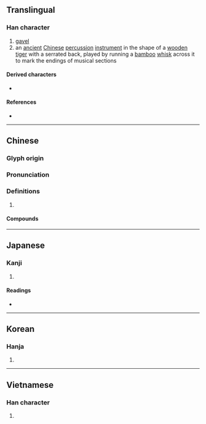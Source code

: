 {{character info/new}}
==Translingual==

===Han character===
{{Han char|rn=66|rad=攴|as=07|sn=11|four=18640|canj=MROK|ids=⿰吾攵}}

# [[gavel]]
# an [[ancient]] [[Chinese]] [[percussion]] [[instrument]] in the shape of a [[wood]]en [[tiger]] with a serrated back, played by running a [[bamboo]] [[whisk]] across it to mark the endings of musical sections

====Derived characters====
* {{l|mul|[[䢩]]}}

====References====
* {{Han ref|kx=0471.120|dkj=13224|dj=0823.120|hdz=21461.010|uh=6554|ud=25940|bh=B1D6|bd=45526}}

----

==Chinese==
{{zh-forms}}
{{zh-wp|zh:敔|en:Yu (percussion instrument)}}

===Glyph origin===
{{Han etym}}

===Pronunciation===
{{zh-pron
|m=yǔ
|c=jyu5
|h=pfs=
|md=
|mn=
|w=
|mc=y
|oc=y
|cat=n
}}

===Definitions===
{{zh-hanzi}}

# {{rfdef|lang=zh}}

{{zh-cat|Musical instruments}}

====Compounds====
{{zh-der|柷敔}}

----

==Japanese==

===Kanji===
{{ja-kanji|grade=|rs=攴07}}

# {{defn|lang=ja|sort=攴07}}

====Readings====
* {{ja-readings|on=[[ぎょ]] (gyo), [[ご]] (go)|kun=[[さしとめる]] (sashitomeru)}}

----

==Korean==

===Hanja===
{{ko-hanja|hangeul=어|eumhun=|rv=eo|mr=ŏ|y=e}}

# {{defn|lang=ko|sort=攴07}}

----

==Vietnamese==

===Han character===
{{vi-hantu|[[ngữ]]|rs=攴07}}

# {{defn|lang=vi|sort=攴07}}